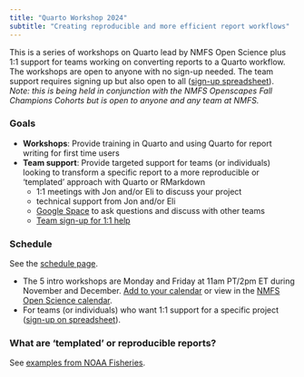 ```yaml
---
title: "Quarto Workshop 2024"
subtitle: "Creating reproducible and more efficient report workflows"
---
```


This is a series of workshops on Quarto lead by NMFS Open Science plus 1:1 support for teams working on converting reports to a Quarto workflow. The workshops are open to anyone with no sign-up needed. The team support requires signing up but also open to all ([sign-up spreadsheet](https://docs.google.com/spreadsheets/d/1Tb0ruwU-CvMcmb7ADdfNTR3SL52QvB01bdMIzVR3eKg/edit?usp=sharing)). *Note: this is being held in conjunction with the NMFS Openscapes Fall Champions Cohorts but is open to anyone and any team at NMFS.*

### Goals

* **Workshops**: Provide training in Quarto and using Quarto for report writing for first time users
* **Team support**: Provide targeted support for teams (or individuals) looking to transform a specific report to a more reproducible or 'templated' approach with Quarto or RMarkdown
    - 1:1 meetings with Jon and/or Eli to discuss your project
    - technical support from Jon and/or Eli
    - [Google Space](https://chat.google.com/room/AAAAuuftzDk?cls=1) to ask questions and discuss with other teams
    - [Team sign-up for 1:1 help](https://docs.google.com/spreadsheets/d/1Tb0ruwU-CvMcmb7ADdfNTR3SL52QvB01bdMIzVR3eKg/edit?usp=sharing)

### Schedule

See the [schedule page](schedule.html).

* The 5 intro workshops are Monday and Friday at 11am PT/2pm ET during November and December. [Add to your calendar](https://calendar.google.com/calendar/event?action=TEMPLATE&tmeid=N2JqY3RidWY1bjg5MTdwMGw5cmF0bjBhM29fMjAyNDExMDRUMTkwMDAwWiBjXzkxNmI2OTQ4ZWYyZWU4YjdkNDljMjg2NjFlZmMwNzk4MzAzYzI3NDJiZTM5OWM5MjkwZmEwMmQ5MzIwYzc2OWVAZw&tmsrc=c_916b6948ef2ee8b7d49c28661efc0798303c2742be399c9290fa02d9320c769e%40group.calendar.google.com&scp=ALL) or view in the [NMFS Open Science calendar](https://calendar.google.com/calendar/u/0?cid=Y185MTZiNjk0OGVmMmVlOGI3ZDQ5YzI4NjYxZWZjMDc5ODMwM2MyNzQyYmUzOTljOTI5MGZhMDJkOTMyMGM3NjllQGdyb3VwLmNhbGVuZGFyLmdvb2dsZS5jb20).
* For teams (or individuals) who want 1:1  support for a specific project ([sign-up on spreadsheet](Sign-up for first 1:1 meeting: Getting to know your project and goals)).

### What are 'templated' or reproducible reports?

See [examples from NOAA Fisheries](content/01-repro-reports.html).

<br/><br/>



